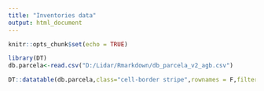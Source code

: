 ```yaml
---
title: "Inventories data"
output: html_document
---
```


```r
knitr::opts_chunk$set(echo = TRUE)
```

```r
library(DT)
db.parcela<-read.csv("D:/Lidar/Rmarkdown/db_parcela_v2_agb.csv")

DT::datatable(db.parcela,class="cell-border stripe",rownames = F,filter="top",extensions = "Buttons",options = list(autoWidth=T,dom="Bfrtip",buttons=c('copy', 'csv', 'excel', 'pdf')))
```